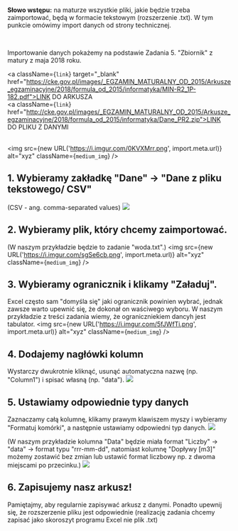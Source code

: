 <br/>

**Słowo wstępu:** na maturze wszystkie pliki, jakie będzie trzeba zaimportować, będą w formacie tekstowym (rozszerzenie .txt). W tym punkcie omówimy import danych od strony technicznej.

<br/> 

Importowanie danych pokażemy na podstawie Zadania 5. "Zbiornik" z matury z maja 2018 roku.


<a className={`link`} target="_blank" href="https://cke.gov.pl/images/_EGZAMIN_MATURALNY_OD_2015/Arkusze_egzaminacyjne/2018/formula_od_2015/informatyka/MIN-R2_1P-182.pdf">LINK DO ARKUSZA</a>
<br/>
<a className={`link`} href="http://cke.gov.pl/images/_EGZAMIN_MATURALNY_OD_2015/Arkusze_egzaminacyjne/2018/formula_od_2015/informatyka/Dane_PR2.zip">LINK DO PLIKU Z DANYMI</a>
<br/><br/>

<img src={new URL('https://i.imgur.com/0KVXMrr.png', import.meta.url)} alt="xyz" className={`medium_img`} />

## 1. Wybieramy zakładkę "Dane" -> "Dane z pliku tekstowego/ CSV"
(CSV - ang. comma-separated values)
![](https://i.imgur.com/xnziDy2.png)

## 2. Wybieramy plik, który chcemy zaimportować.
(W naszym przykładzie będzie to zadanie "woda.txt".)
<img src={new URL('https://i.imgur.com/sgSe6cb.png', import.meta.url)} alt="xyz" className={`medium_img`} />


## 3. Wybieramy ogranicznik i klikamy "Załaduj".
Excel często sam "domyśla się" jaki ogranicznik powinien wybrać, jednak zawsze warto upewnić się, że dokonał on waściwego wyboru. 
W naszym przykładzie z treści zadania wiemy, że ograniczniekiem dancyh jest tabulator.
<img src={new URL('https://i.imgur.com/5fJWfTi.png', import.meta.url)} alt="xyz" className={`medium_img`} />

## 4. Dodajemy nagłówki kolumn
Wystarczy dwukrotnie kliknąć, usunąć automatyczna nazwę (np. "Column1") i spisać własną (np. "data").
![](https://i.imgur.com/Q0sE7QG.png)


## 5. Ustawiamy odpowiednie typy danych
Zaznaczamy całą kolumnę, klikamy prawym klawiszem myszy i wybieramy "Formatuj komórki", a następnie ustawiamy odpowiedni typ danych.
![](https://i.imgur.com/55o5Ujq.png)

(W naszym przykładzie kolumna "Data" będzie miała format "Liczby" -> "data" -> format typu "rrr-mm-dd", natomiast kolumnę "Dopływy [m3]" możemy zostawić bez zmian lub ustawić format liczbowy np. z dwoma miejscami po przecinku.)
![](https://i.imgur.com/r29ADTK.png)

## 6. Zapisujemy nasz arkusz!
Pamiętajmy, aby regularnie zapisywać arkusz z danymi. Ponadto upewnij się, że rozszerzenie pliku jest odpowiednie (realizację zadania chcemy zapisać jako skoroszyt programu Excel nie plik .txt)



